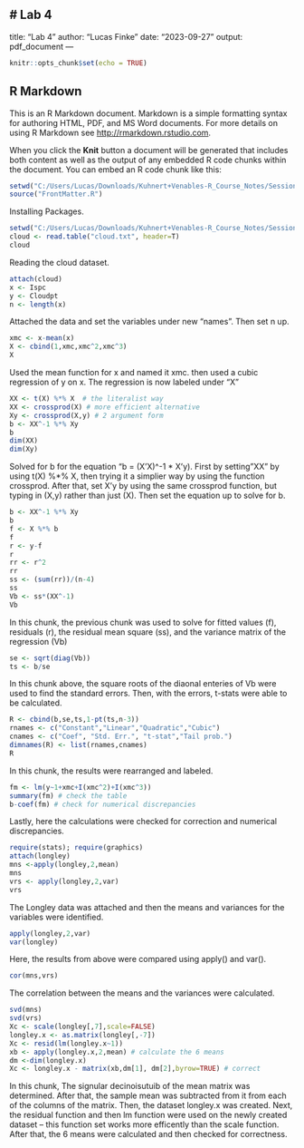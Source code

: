 # Lab 4
---
title: "Lab 4"
author: "Lucas Finke"
date: "2023-09-27"
output: pdf_document
---

```{r setup, include=FALSE}
knitr::opts_chunk$set(echo = TRUE)
```

## R Markdown

This is an R Markdown document. Markdown is a simple formatting syntax for authoring HTML, PDF, and MS Word documents. For more details on using R Markdown see <http://rmarkdown.rstudio.com>.

When you click the **Knit** button a document will be generated that includes both content as well as the output of any embedded R code chunks within the document. You can embed an R code chunk like this:

```{r, echo= FALSE}
setwd("C:/Users/Lucas/Downloads/Kuhnert+Venables-R_Course_Notes/Session1/Session1/")
source("FrontMatter.R")
```
Installing Packages.

```{R Cloud Data}
setwd("C:/Users/Lucas/Downloads/Kuhnert+Venables-R_Course_Notes/Session1/Session1/Datasets")
cloud <- read.table("cloud.txt", header=T)
cloud
```

Reading the cloud dataset.

```{R cloud Data 2}
attach(cloud)
x <- Ispc
y <- Cloudpt
n <- length(x)
```
Attached the data and set the variables under new "names". Then set n up.

```{r Cloud Data 3}
xmc <- x-mean(x)
X <- cbind(1,xmc,xmc^2,xmc^3)
X
```
Used the mean function for x and named it xmc. then used a cubic regression of y on x. The regression is now labeled under "X"

```{R Cloud Data 4}
XX <- t(X) %*% X  # the literalist way
XX <- crossprod(X) # more efficient alternative
Xy <- crossprod(X,y) # 2 argument form
b <- XX^-1 %*% Xy 
b
dim(XX)
dim(Xy)
```
Solved for b for the equation "b = (X'X)^-1 * X'y). 
First by setting "XX" by using t(X) %*% X, then trying it a simplier way by using the function crossprod. After that, set X'y by using the same crossprod function, but typing in (X,y) rather than just (X). Then set the equation up to solve for b.


```{R Cloud Data 5}
b <- XX^-1 %*% Xy
b
f <- X %*% b
f
r <- y-f
r
rr <- r^2
rr
ss <- (sum(rr))/(n-4)
ss
Vb <- ss*(XX^-1)
Vb
```
In this chunk, the previous chunk was used to solve for fitted values (f), residuals (r), the residual mean square (ss), and the variance matrix of the regression (Vb)

```{R Cloud Data 6}
se <- sqrt(diag(Vb))
ts <- b/se
```
In this chunk above, the square roots of the diaonal enteries of Vb were used to find the standard errors. Then, with the errors, t-stats were able to be calculated.

```{R Cloud Data 7}
R <- cbind(b,se,ts,1-pt(ts,n-3))
rnames <- c("Constant","Linear","Quadratic","Cubic")
cnames <- c("Coef", "Std. Err.", "t-stat","Tail prob.")
dimnames(R) <- list(rnames,cnames)
R
```
In this chunk, the results were rearranged and labeled.

```{R Cloud Data 8}
fm <- lm(y~1+xmc+I(xmc^2)+I(xmc^3))
summary(fm) # check the table
b-coef(fm) # check for numerical discrepancies
```
Lastly, here the calculations were checked for correction and numerical discrepancies.


```{R Longley Data}
require(stats); require(graphics)
attach(longley)
mns <-apply(longley,2,mean)
mns
vrs <- apply(longley,2,var)
vrs
```
The Longley data was attached and then the means and variances for the variables were identified. 

```{R Longley Data 2}
apply(longley,2,var)
var(longley)
```
Here, the results from above were compared using apply() and var().

```{R Longley Data 3}
cor(mns,vrs)
```
The correlation between the means and the variances were calculated. 

```{R Longely Data 4}
svd(mns)
svd(vrs)
Xc <- scale(longley[,7],scale=FALSE)
longley.x <- as.matrix(longley[,-7])
Xc <- resid(lm(longley.x~1))
xb <- apply(longley.x,2,mean) # calculate the 6 means
dm <-dim(longley.x)
Xc <- longley.x - matrix(xb,dm[1], dm[2],byrow=TRUE) # correct
```
In this chunk, The signular decinoisutuib of the mean matrix was determined. After that, the sample mean was subtracted from it from each of the columns of the matrix. Then, the dataset longley.x was created. Next, the residual function and then lm function were used on the newly created dataset -- this function set works more efficently than the scale function. After that, the 6 means were calculated and then checked for correctness. 
